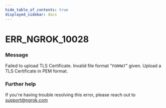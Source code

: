 ```yaml
---
hide_table_of_contents: true
displayed_sidebar: docs
---
```



# ERR_NGROK_10028

### Message

Failed to upload TLS Certificate. Invalid file format "`FORMAT`" given. Upload a TLS Certificate in PEM format.

<ErrorDetails error="err_ngrok_10028" />

### Further help

If you're having trouble resolving this error, please reach out to [support@ngrok.com](mailto:support@ngrok.com?subject=Help%20with%20ERR_NGROK_10028)

